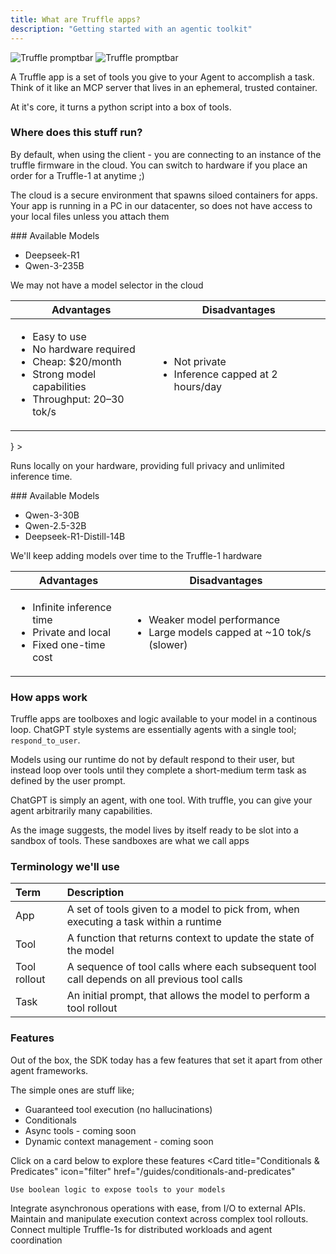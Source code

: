 ```yaml
---
title: What are Truffle apps?
description: "Getting started with an agentic toolkit"
---
```


<img
  className="block dark:hidden"
  src="/images/promptbar.png"
  alt="Truffle promptbar"
/>
<img
  className="hidden dark:block"
  src="/images/promptbar.png"
  alt="Truffle promptbar"
/>



A Truffle app is a set of tools you give to your Agent to accomplish a task. 
Think of it like an MCP server that lives in an ephemeral, trusted container.

At it's core, it turns a python script into a box of tools.

### Where does this stuff run?
By default, when using the client - you are connecting to an instance of the truffle firmware in the cloud. You can switch to hardware if you place an order for a Truffle-1 at anytime ;)
<Tabs>
  <Tab title="Cloud" icon="cloud">
    <p>The cloud is a secure environment that spawns siloed containers for apps. Your app is running in a PC in our datacenter, so does not have access to your local files unless you attach them</p>
    ### Available Models
    <ul>
      <li>Deepseek-R1</li>
      <li>Qwen-3-235B</li>
    </ul>
    <Warning>We may not have a model selector in the cloud</Warning>
    <table>
      <thead>
        <tr>
          <th>Advantages</th>
          <th>Disadvantages</th>
        </tr>
      </thead>
      <tbody>
        <tr>
          <td>
            <ul>
              <li>Easy to use</li>
              <li>No hardware required</li>
              <li>Cheap: $20/month</li>
              <li>Strong model capabilities</li>
              <li>Throughput: 20–30 tok/s</li>
            </ul>
          </td>
          <td>
            <ul>
              <li>Not private</li>
              <li>Inference capped at 2 hours/day</li>
            </ul>
          </td>
        </tr>
      </tbody>
    </table>
    
  </Tab>
  <Tab
    title="Truffle-1"
    icon={<img src="/images/truffle.png" alt="Truffle icon" className="inline w-4 h-4" />}
  >
    <p>Runs locally on your hardware, providing full privacy and unlimited inference time.</p>
    ### Available Models
    <ul>
      <li>Qwen-3-30B</li>
      <li>Qwen-2.5-32B</li>
      <li>Deepseek-R1-Distill-14B</li>
    </ul>
    <Tip>We'll keep adding models over time to the Truffle-1 hardware</Tip>
    <table>
      <thead>
        <tr>
          <th>Advantages</th>
          <th>Disadvantages</th>
        </tr>
      </thead>
      <tbody>
        <tr>
          <td>
            <ul>
              <li>Infinite inference time</li>
              <li>Private and local</li>
              <li>Fixed one-time cost</li>
            </ul>
          </td>
          <td>
            <ul>
              <li>Weaker model performance</li>
              <li>Large models capped at ~10 tok/s (slower)</li>
            </ul>
          </td>
        </tr>
      </tbody>
    </table>
  </Tab>
</Tabs>

### How apps work
Truffle apps are toolboxes and logic available to your model in a continous loop. ChatGPT style systems are essentially agents with a single tool; `respond_to_user`.

Models using our runtime do not by default respond to their user, but instead loop over tools until they complete a short-medium term task as defined by the user prompt.

ChatGPT is simply an agent, with one tool. 
With truffle, you can give your agent arbitrarily many capabilities.

<Card title="App Selector" img="/images/appselector.png">
  As the image suggests, the model lives by itself ready to be slot into a sandbox of tools. 
  These sandboxes are what we call apps
</Card>

### Terminology we'll use

| Term           | Description                                                                 |
| :------------- | :-------------------------------------------------------------------------- |
| App            | A set of tools given to a model to pick from, when executing a task within a runtime |
| Tool           | A function that returns context to update the state of the model            |
| Tool rollout   | A sequence of tool calls where each subsequent tool call depends on all previous tool calls |
| Task           | An initial prompt, that allows the model to perform a tool rollout          |


### Features
Out of the box, the SDK today has a few features that set it apart from other agent frameworks. 

The simple ones are stuff like;
- Guaranteed tool execution (no hallucinations)
- Conditionals
- Async tools - coming soon
- Dynamic context management - coming soon

Click on a card below to explore these features 
<CardGroup cols={2}>
  <Card
    title="Conditionals & Predicates"
    icon="filter"
    href="/guides/conditionals-and-predicates"
  >
    Use boolean logic to expose tools to your models
  </Card>
  <Card
    title="Async Tools - coming soon"
    icon="bolt"
    href="/guides/async-tools"
  >
    Integrate asynchronous operations with ease, from I/O to external APIs.
  </Card>
  <Card
    title="Context Usage & Management - coming soon"
    icon="memory"
    href="/guides/managing-context"
  >
    Maintain and manipulate execution context across complex tool rollouts.
  </Card>
  <Card
    title="Networking - coming soon"
    icon="network-wired"
  >
    Connect multiple Truffle-1s for distributed workloads and agent coordination
  </Card>
</CardGroup>
